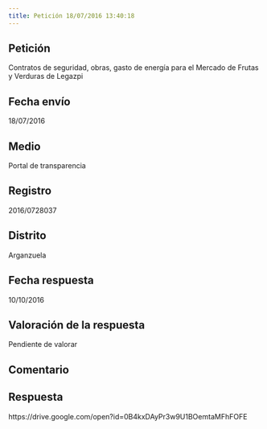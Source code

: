 ```yaml
---
title: Petición 18/07/2016 13:40:18
---
```



## Petición
Contratos de seguridad, obras, gasto de energía para el Mercado de Frutas y Verduras de Legazpi


## Fecha envío
18/07/2016


## Medio
Portal de transparencia


## Registro
2016/0728037


## Distrito
Arganzuela


## Fecha respuesta
10/10/2016


## Valoración de la respuesta
Pendiente de valorar


## Comentario



## Respuesta
https://drive.google.com/open?id=0B4kxDAyPr3w9U1BOemtaMFhFOFE


